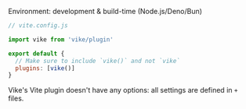 
Environment: development & build-time (Node.js/Deno/Bun)  

```js
// vite.config.js

import vike from 'vike/plugin'

export default {
  // Make sure to include `vike()` and not `vike`
  plugins: [vike()]
}
```

Vike's Vite plugin doesn't have any options: <Link href="/settings">all settings</Link> are defined in <Link href="/config#files">`+` files</Link>.

